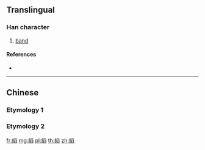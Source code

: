 {{character info/new}}
==Translingual==

===Han character===
{{Han char|rn=120|rad=糸|as=10|sn=16|four=22977|canj=VFBHX}}

# [[band]]

====References====
* {{Han ref|kx=0934.090|dkj=27770|dj=1372.330|hdz=53437.200|uh=7E1A|ud=32282|bh=EAD6|bd=60118}}

----

==Chinese==

===Etymology 1===
{{zh-see|絛|v}}

===Etymology 2===
{{zh-see|韜|v}}

[[fr:縚]]
[[mg:縚]]
[[pl:縚]]
[[th:縚]]
[[zh:縚]]